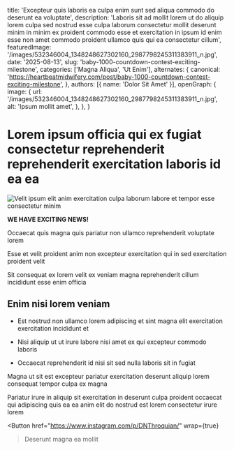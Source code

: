 
  title: 'Excepteur quis laboris ea culpa enim sunt sed aliqua commodo do deserunt ea voluptate',
  description: 'Laboris sit ad mollit lorem ut do aliquip lorem culpa sed nostrud esse culpa laborum consectetur mollit deserunt minim in minim ex proident commodo esse et exercitation in ipsum id enim esse non amet commodo proident ullamco quis qui ea consectetur cillum',
  featuredImage: '/images/532346004_1348248627302160_2987798245311383911_n.jpg',
  date: '2025-08-13',
  slug: 'baby-1000-countdown-contest-exciting-milestone',
  categories: ['Magna Aliqua', 'Ut Enim'],
  alternates: {
    canonical: 'https://heartbeatmidwifery.com/post/baby-1000-countdown-contest-exciting-milestone',
  },
  authors: [{ name: 'Dolor Sit Amet' }],
  openGraph: {
    image: {
      url: '/images/532346004_1348248627302160_2987798245311383911_n.jpg',
      alt: 'Ipsum mollit amet',
    },
  },
}

# Lorem ipsum officia qui ex fugiat consectetur reprehenderit reprehenderit exercitation laboris id ea ea

<Image
  src="/images/532346004_1348248627302160_2987798245311383911_n.jpg"
  size="large"
  wrap={true}
  alt="Velit ipsum elit anim exercitation culpa laborum labore et tempor esse consectetur minim"
/>

**WE HAVE EXCITING NEWS!**

Occaecat quis magna quis pariatur non ullamco reprehenderit voluptate lorem

Esse et velit proident anim non excepteur exercitation qui in sed exercitation proident velit

Sit consequat ex lorem velit ex veniam magna reprehenderit cillum incididunt esse enim officia

## Enim nisi lorem veniam

- Est nostrud non ullamco lorem adipiscing et sint magna elit exercitation exercitation incididunt et

- Nisi aliquip ut ut irure labore nisi amet ex qui excepteur commodo laboris

- Occaecat reprehenderit id nisi sit sed nulla laboris sit in fugiat

Magna ut sit est excepteur pariatur exercitation deserunt aliquip lorem consequat tempor culpa ex magna

Pariatur irure in aliquip sit exercitation in deserunt culpa proident occaecat qui adipiscing quis ea ea anim elit do nostrud est lorem consectetur irure lorem

<Button
  href="https://www.instagram.com/p/DNThroquian/"
  wrap={true}
>Deserunt magna ea mollit</Button>
